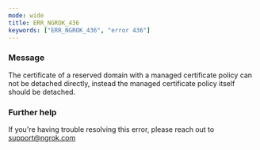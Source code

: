 ```yaml
---
mode: wide
title: ERR_NGROK_436
keywords: ["ERR_NGROK_436", "error 436"]
---
```


### Message

The certificate of a reserved domain with a managed certificate policy can not be detached directly, instead the managed certificate policy itself should be detached.

### Further help

If you're having trouble resolving this error, please reach out to [support@ngrok.com](mailto:support@ngrok.com?subject=Help%20with%20ERR_NGROK_436)
